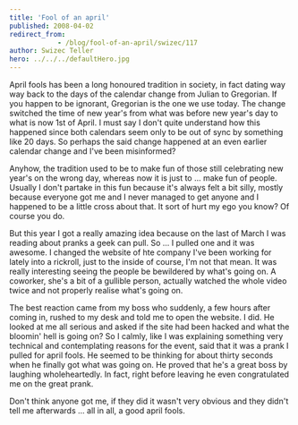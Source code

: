 ```yaml
---
title: 'Fool of an april'
published: 2008-04-02
redirect_from: 
            - /blog/fool-of-an-april/swizec/117
author: Swizec Teller
hero: ../../../defaultHero.jpg
---
```

April fools has been a long honoured tradition in society, in fact dating way way back to the days of the calendar change from Julian to Gregorian. If you happen to be ignorant, Gregorian is the one we use today. The change switched the time of new year's from what was before new year's day to what is now 1st of April. I must say I don't quite understand how this happened since both calendars seem only to be out of sync by something like 20 days. So perhaps the said change happened at an even earlier calendar change and I've been misinformed?

Anyhow, the tradition used to be to make fun of those still celebrating new year's on the wrong day, whereas now it is just to ... make fun of people. Usually I don't partake in this fun because it's always felt a bit silly, mostly because everyone got me and I never managed to get anyone and I happened to be a little cross about that. It sort of hurt my ego you know? Of course you do.

But this year I got a really amazing idea because on the last of March I was reading about pranks a geek can pull. So ... I pulled one and it was awesome. I changed the website of hte company I've been working for lately into a rickroll, just to the inside of course, I'm not that mean. It was really interesting seeing the people be bewildered by what's going on. A coworker, she's a bit of a gullible person, actually watched the whole video twice and not properly realise what's going on.

The best reaction came from my boss who suddenly, a few hours after coming in, rushed to my desk and told me to open the website. I did. He looked at me all serious and asked if the site had been hacked and what the bloomin' hell is going on? So I calmly, like I was explaining something very technical and contemplating reasons for the event, said that it was a prank I pulled for april fools. He seemed to be thinking for about thirty seconds when he finally got what was going on. He proved that he's a great boss by laughing wholeheartedly. In fact, right before leaving he even congratulated me on the great prank.

Don't think anyone got me, if they did it wasn't very obvious and they didn't tell me afterwards ... all in all, a good april fools.